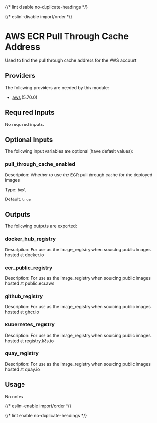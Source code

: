 
{/* lint disable no-duplicate-headings */}

{/* eslint-disable import/order */}

<ModuleHeader name="aws_ecr_pull_through_cache_addresses" sourceHref="https://github.com/Panfactum/stack/tree/__PANFACTUM_VERSION_MAIN__/packages/infrastructure/aws_ecr_pull_through_cache_addresses" status="stable" type="submodule" />

# AWS ECR Pull Through Cache Address

Used to find the pull through cache address for the AWS account

## Providers

The following providers are needed by this module:

* [aws](https://registry.terraform.io/providers/hashicorp/aws/5.70.0/docs) (5.70.0)

## Required Inputs

No required inputs.

## Optional Inputs

The following input variables are optional (have default values):

### pull\_through\_cache\_enabled

Description: Whether to use the ECR pull through cache for the deployed images

Type: `bool`

Default: `true`

## Outputs

The following outputs are exported:

### docker\_hub\_registry

Description: For use as the image\_registry when sourcing public images hosted at docker.io

### ecr\_public\_registry

Description: For use as the image\_registry when sourcing public images hosted at public.ecr.aws

### github\_registry

Description: For use as the image\_registry when sourcing public images hosted at ghcr.io

### kubernetes\_registry

Description: For use as the image\_registry when sourcing public images hosted at registry.k8s.io

### quay\_registry

Description: For use as the image\_registry when sourcing public images hosted at quay.io

## Usage

No notes

{/* eslint-enable import/order */}

{/* lint enable no-duplicate-headings */}
